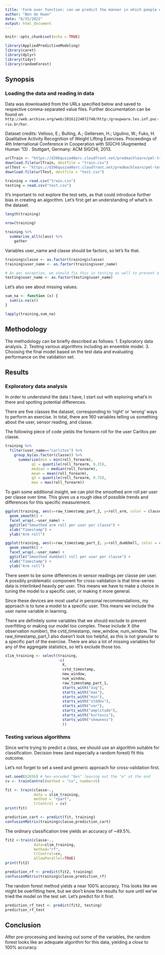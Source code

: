 ```yaml
---
title: 'Form over function: can we predict the manner in which people exercise?'
author: "Ben de Haan"
date: "6/25/2021"
output: html_document
---
```


```r
knitr::opts_chunk$set(echo = TRUE)

library(AppliedPredictiveModeling)
library(caret)
library(dplyr)
library(tidyr)
library(randomForest)
```

## Synopsis


### Loading the data and reading in data

Data was downloaded from the URLs specified below and saved to respective comma-separated value files. Further documentation can be found on `http://web.archive.org/web/20161224072740/http:/groupware.les.inf.puc-rio.br/har`.

Dataset credits: Velloso, E.; Bulling, A.; Gellersen, H.; Ugulino, W.; Fuks, H. Qualitative Activity Recognition of Weight Lifting Exercises. Proceedings of 4th International Conference in Cooperation with SIGCHI (Augmented Human '13) . Stuttgart, Germany: ACM SIGCHI, 2013.


```r
urlTrain <- "https://d396qusza40orc.cloudfront.net/predmachlearn/pml-training.csv"
download.file(urlTrain, destfile = "train.csv")
urlTest <- "https://d396qusza40orc.cloudfront.net/predmachlearn/pml-testing.csv"
download.file(urlTest, destfile = "test.csv")
```

```r
training = read.csv("train.csv")
testing = read.csv("test.csv")
```

It's important to not explore the test sets, as that could introduce further bias in creating an algorithm. Let's first get an understanding of what's in the dataset.

```r
length(training)
```

```r
nrow(training)
```


```r
training %>%
  summarise_all(class) %>% 
    gather
```

Variables user_name and classe should be factors, so let's fix that.

```r
training$classe <- as.factor(training$classe)
training$user_name <- as.factor(training$user_name)

# As per exception, we should fix this in testing as well to prevent a type mismatch in prediction.
testing$user_name <- as.factor(testing$user_name)
```

Let's also see about missing values.

```r
sum_na <- function (x) {
  sum(is.na(x))
}

lapply(training,sum_na)
```

## Methodology

The methodology can be briefly described as follows:
1. Exploratory data analysis.
2. Testing various algorithms including an ensemble model.
3. Choosing the final model based on the test data and evaluating performance on the validation set.


## Results
### Exploratory data analysis

In order to understand the data I have, I start out with exploring what's in there and spotting potential differences.

There are five classes the dataset, corresponding to 'right' or 'wrong' ways to perform an exercise. In total, there are 160 variables telling us something about the user, sensor reading, and classe.

The following piece of code yields the forearm roll for the user Carlitos per classe.

```r
training %>%
  filter(user_name=="carlitos") %>%
    group_by(as.factor(classe)) %>%
      summarize(min = min(roll_forearm),
            q1 = quantile(roll_forearm, 0.25),
            median = median(roll_forearm),
            mean = mean(roll_forearm),
            q3 = quantile(roll_forearm, 0.75),
            max = max(roll_forearm))
```

To gain some additional insight, we can plot the smoothed arm roll per user per classe over time. This gives us a rough idea of possible trends and differences for this specific measurement.

```r

ggplot(training, aes(x=raw_timestamp_part_2, y=roll_arm, color = classe)) + 
  geom_smooth() + 
  facet_wrap(.~user_name) + 
  ggtitle("Smoothed arm roll per user per classe") +
  xlab("Timestamp") +
  ylab("Arm roll")

```

```r

ggplot(training, aes(x=raw_timestamp_part_2, y=roll_dumbbell, color = classe)) + 
  geom_smooth() + 
  facet_wrap(.~user_name) + 
  ggtitle("Smoothed dumbbell roll per user per classe") +
  xlab("Timestamp") +
  ylab("Arm roll")

```

There seem to be some differences in sensor readings per classe per user. A possibly problematic component for cross-validation is that time-series data is interlinked heavily per user. This means we have to make a choice in tuning the model to a specific user, or making it more general.

Since these devices are most useful in personal recommendations, my approach is to tune a model to a specific user. This means we include the user name variable in learning. 

There are definitely some variables that we should exclude to prevent overfitting or making our model too complex. These include X (the observation number), the cvtd_timestamp, new_window, num_window. The raw_timestamp_part_1 also doesn't look too helpful, as this is not granular to a specific part of the exercise. There are also a lot of missing variables for any of the aggregate statistics, so let's exclude those too.

```r
slim_training <- select(training,
                        -c(
                          X,
                          cvtd_timestamp,
                          new_window,
                          num_window,
                          raw_timestamp_part_1,
                          starts_with("avg"),
                          starts_with("max"),
                          starts_with("min"),
                          starts_with("stddev"),
                          starts_with("var"),
                          starts_with("amplitude"),
                          starts_with("kurtosis"),
                          starts_with("skewness")
                          ))
```


### Testing various algorithms

Since we're trying to predict a class, we should use an algorithm suitable for classification. Decision trees (and especially a random forest) fit this outcome.

Let's not forget to set a seed and generic approach for cross-validation first.
```r
set.seed(62656) # hex-encoded "Ben" leaving out the "e" at the end
cv <- trainControl(method = "cv", number=5)
```

```r
fit <- train(classe~.,
             data = slim_training, 
             method = "rpart",
             trControl = cv)
print(fit)

```

```r
prediction_cart <- predict(fit, training)
confusionMatrix(training$classe,prediction_cart)
```

The ordinary classification tree yields an accuracy of ~49.5%.

```r
fit2 <-train(classe~.,
             data=slim_training,
             method="rf",
             trControl=cv,
             allowParallel=TRUE)
print(fit2)
```

```r
prediction_rf <- predict(fit2, training)
confusionMatrix(training$classe,prediction_rf)
```

The random forest method yields a near 100% accuracy. This looks like we might be overfitting here, but we don't know the results for sure until we've tried the model on the test set. Let's predict for it first.

```r
prediction_rf_test <- predict(fit2, testing)
prediction_rf_test
```

## Conclusion

After pre-processing and leaving out some of the variables, the random forest looks like an adequate algorithm for this data, yielding a close to 100% accuracy.
